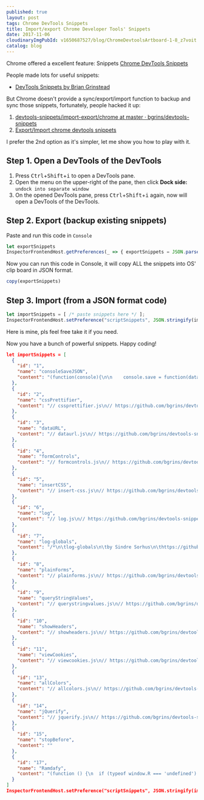 ```yaml
---
published: true
layout: post
tags: Chrome DevTools Snippets
title: Import/export Chrome Developer Tools' Snippets
date: 2017-11-06
cloudinaryImgPubId: v1650687527/blog/ChromeDevtoolsArtboard-1-8_z7voit
catalog: blog
---
```


Chrome offered a excellent feature: Snippets [Chrome DevTools Snippets](https://developers.google.com/web/tools/chrome-devtools/snippets)

People made lots for useful snippets:
* [DevTools Snippets by Brian Grinstead](https://bgrins.github.io/devtools-snippets/)

But Chrome doesn't provide a sync/export/import function to backup and sync those snippets, fortunately, people hacked it up: 
1. [devtools-snippets/import-export/chrome at master · bgrins/devtools-snippets](https://github.com/bgrins/devtools-snippets/tree/master/import-export/chrome)
2. [Export/Import chrome devtools snippets](https://gist.github.com/DJTB/9c177156340e3d4be8580574ecf31c06)

I prefer the 2nd option as it's simpler, let me show you how to play with it.

## Step 1. Open a DevTools of the DevTools 
1. Press <kbd>Ctrl</kbd>+<kbd>Shift</kbd>+<kbd>i</kbd> to open a DevTools pane.
2. Open the menu on the upper-right of the pane, then click **Dock side:** `undock into separate window`
3. On the opened DevTools pane, press <kbd>Ctrl</kbd>+<kbd>Shift</kbd>+<kbd>i</kbd> again, now will open a DevTools of the DevTools.

## Step 2. Export (backup existing snippets)

Paste and run this code in `Console`

```js
let exportSnippets
InspectorFrontendHost.getPreferences(_ => { exportSnippets = JSON.parse(_.scriptSnippets) })
```

Now you can run this code in Console, it will copy ALL the snippets into OS' clip board in JSON format.

```js
copy(exportSnippets)
```

## Step 3. Import (from a JSON format code)

```js
let importSnippets = [ /* paste snippets here */ ];
InspectorFrontendHost.setPreference("scriptSnippets", JSON.stringify(importSnippets));
```
Here is mine, pls feel free take it if you need. 

Now you have a bunch of powerful snippets. Happy coding!

```json
let importSnippets = [
  {
    "id": "1",
    "name": "consoleSaveJSON",
    "content": "(function(console){\n\n    console.save = function(data, filename){\n\n        if(!data) {\n            console.error('Console.save: No data')\n            return;\n        }\n\n        if(!filename) filename = 'console.json'\n\n        if(typeof data === \"object\"){\n            data = JSON.stringify(data, undefined, 4)\n        }\n\n        var blob = new Blob([data], {type: 'text/json'}),\n            e    = document.createEvent('MouseEvents'),\n            a    = document.createElement('a')\n\n        a.download = filename\n        a.href = window.URL.createObjectURL(blob)\n        a.dataset.downloadurl =  ['text/json', a.download, a.href].join(':')\n        e.initMouseEvent('click', true, false, window, 0, 0, 0, 0, 0, false, false, false, false, 0, null)\n        a.dispatchEvent(e)\n    }\n})(console)"
  },
  {
    "id": "2",
    "name": "cssPrettifier",
    "content": "// cssprettifier.js\n// https://github.com/bgrins/devtools-snippets\n// Unminify and prettify a CSS file.\n\n/*\n * cssprettifier-bookmarklet\n * Copyright (c) 2013 Addy Osmani, Sindre Sorhus\n * CSSBeautify (c) Sencha, Ariya Hidayat\n * Prism (c) Lea Verou\n * Licensed under the MIT license.\n */\n /*globals document:true*/\n(function () {\n  'use strict';\n\n  if (document.body.childNodes.length !== 1) {\n       console.log(\"CSS Prettify: This page doesn't appear to be a stylesheet.  Make sure you run this on a css file\");\n       return;\n  }\n\n  // cssbeautify\n  (function(){\"use strict\";function a(a,b){function s(a){return\" \"===a||\"\\n\"===a||\"   \"===a||\"\\r\"===a||\"\\f\"===a}function t(a){return\"'\"===a||'\"'===a}function u(a){return h>=\"a\"&&\"z\">=h||h>=\"A\"&&\"Z\">=h||h>=\"0\"&&\"9\">=h||\"-_*.:#\".indexOf(a)>=0}function v(){var a;for(a=m;a>0;a-=1)g+=c.indent}function w(){g=r(g),p?g+=\" {\":(g+=\"\\n\",v(),g+=\"{\"),\"\\n\"!==i&&(g+=\"\\n\"),m+=1}function x(){var a;m-=1,g=r(g),q&&(a=g.charAt(g.length-1),\";\"!==a&&\"{\"!==a&&(g+=\";\")),g+=\"\\n\",v(),g+=\"}\",f.push(g),g=\"\"}var c,f,h,i,j,k,l,m,n,o,r,d=0,e=a.length,g=\"\",p=!0,q=!1;for(c=arguments.length>1?b:{},c.indent===void 0&&(c.indent=\"    \"),\"string\"==typeof c.openbrace&&(p=\"end-of-line\"===c.openbrace),\"boolean\"==typeof c.autosemicolon&&(q=c.autosemicolon),r=String.prototype.trimRight?function(a){return a.trimRight()}:function(a){return a.replace(/\\s+$/,\"\")},l={Start:0,AtRule:1,Block:2,Selector:3,Ruleset:4,Property:5,Separator:6,Expression:7,URL:8},m=0,k=l.Start,o=!1,f=[],a=a.replace(/\\r\\n/g,\"\\n\");e>d;)if(h=a.charAt(d),i=a.charAt(d+1),d+=1,t(n))g+=h,h===n&&(n=null),\"\\\\\"===h&&i===n&&(g+=i,d+=1);else if(t(h))g+=h,n=h;else if(o)g+=h,\"*\"===h&&\"/\"===i&&(o=!1,g+=i,d+=1);else if(\"/\"!==h||\"*\"!==i){if(k===l.Start){if(0===f.length&&s(h)&&0===g.length)continue;if(\" \">=h||h.charCodeAt(0)>=128){k=l.Start,g+=h;continue}if(u(h)||\"[\"===h||\"@\"===h){if(j=r(g),0===j.length)f.length>0&&(g=\"\\n\\n\");else if(\"}\"===j.charAt(j.length-1)||\";\"===j.charAt(j.length-1))g=j+\"\\n\\n\";else for(;;){if(i=g.charAt(g.length-1),\" \"!==i&&9!==i.charCodeAt(0))break;g=g.substr(0,g.length-1)}g+=h,k=\"@\"===h?l.AtRule:l.Selector;continue}}if(k!==l.AtRule)if(k!==l.Block)if(k!==l.Selector)if(k!==l.Ruleset)if(k!==l.Property)if(k!==l.Separator)if(k!==l.Expression)k===l.URL&&\")\"===h&&g.charAt(\"\\\\\"!==g.length-1)?(g+=h,k=l.Expression):g+=h;else{if(\"}\"===h){x(),k=l.Start,m>0&&(k=l.Block);continue}if(\";\"===h){g=r(g),g+=\";\\n\",k=l.Ruleset;continue}if(g+=h,\"(\"===h&&\"l\"===g.charAt(g.length-2)&&\"r\"===g.charAt(g.length-3)&&\"u\"===g.charAt(g.length-4)){k=l.URL;continue}}else{if(!s(h)){g+=h,k=l.Expression;continue}t(i)&&(k=l.Expression)}else{if(\":\"===h){g=r(g),g+=\": \",k=l.Expression,s(i)&&(k=l.Separator);continue}if(\"}\"===h){x(),k=l.Start,m>0&&(k=l.Block);continue}g+=h}else{if(\"}\"===h){x(),k=l.Start,m>0&&(k=l.Block);continue}if(\"\\n\"===h){g=r(g),g+=\"\\n\";continue}if(!s(h)){g=r(g),g+=\"\\n\",v(),g+=h,k=l.Property;continue}g+=h}else{if(\"{\"===h){w(),k=l.Ruleset;continue}if(\"}\"===h){x(),k=l.Start;continue}g+=h}else{if(u(h)){if(j=r(g),0===j.length)f.length>0&&(g=\"\\n\\n\");else if(\"}\"===j.charAt(j.length-1))g=j+\"\\n\\n\";else for(;;){if(i=g.charAt(g.length-1),\" \"!==i&&9!==i.charCodeAt(0))break;g=g.substr(0,g.length-1)}v(),g+=h,k=l.Selector;continue}if(\"}\"===h){x(),k=l.Start;continue}g+=h}else{if(\";\"===h){g+=h,k=l.Start;continue}if(\"{\"===h){j=r(g),w(),k=\"@font-face\"===j?l.Ruleset:l.Block;continue}g+=h}}else o=!0,g+=h,g+=i,d+=1;return g=f.join(\"\")+g}\"undefined\"!=typeof exports?module.exports=exports=a:\"object\"==typeof window&&(window.cssbeautify=a)})();\n  // prism\n  (function(){var e=/\\blang(?:uage)?-(?!\\*)(\\w+)\\b/i,t=self.Prism={util:{type:function(e){return Object.prototype.toString.call(e).match(/\\[object (\\w+)\\]/)[1]},clone:function(e){var n=t.util.type(e);switch(n){case\"Object\":var r={};for(var i in e)e.hasOwnProperty(i)&&(r[i]=t.util.clone(e[i]));return r;case\"Array\":return e.slice()}return e}},languages:{extend:function(e,n){var r=t.util.clone(t.languages[e]);for(var i in n)r[i]=n[i];return r},insertBefore:function(e,n,r,i){i=i||t.languages;var s=i[e],o={};for(var u in s)if(s.hasOwnProperty(u)){if(u==n)for(var a in r)r.hasOwnProperty(a)&&(o[a]=r[a]);o[u]=s[u]}return i[e]=o},DFS:function(e,n){for(var r in e){n.call(e,r,e[r]);t.util.type(e)===\"Object\"&&t.languages.DFS(e[r],n)}}},highlightAll:function(e,n){var r=document.querySelectorAll('code[class*=\"language-\"], [class*=\"language-\"] code, code[class*=\"lang-\"], [class*=\"lang-\"] code');for(var i=0,s;s=r[i++];)t.highlightElement(s,e===!0,n)},highlightElement:function(r,i,s){var o,u,a=r;while(a&&!e.test(a.className))a=a.parentNode;if(a){o=(a.className.match(e)||[,\"\"])[1];u=t.languages[o]}if(!u)return;r.className=r.className.replace(e,\"\").replace(/\\s+/g,\" \")+\" language-\"+o;a=r.parentNode;/pre/i.test(a.nodeName)&&(a.className=a.className.replace(e,\"\").replace(/\\s+/g,\" \")+\" language-\"+o);var f=r.textContent;if(!f)return;f=f.replace(/&/g,\"&amp;\").replace(/</g,\"&lt;\").replace(/>/g,\"&gt;\").replace(/\\u00a0/g,\" \");var l={element:r,language:o,grammar:u,code:f};t.hooks.run(\"before-highlight\",l);if(i&&self.Worker){var c=new Worker(t.filename);c.onmessage=function(e){l.highlightedCode=n.stringify(JSON.parse(e.data));l.element.innerHTML=l.highlightedCode;s&&s.call(l.element);t.hooks.run(\"after-highlight\",l)};c.postMessage(JSON.stringify({language:l.language,code:l.code}))}else{l.highlightedCode=t.highlight(l.code,l.grammar);l.element.innerHTML=l.highlightedCode;s&&s.call(r);t.hooks.run(\"after-highlight\",l)}},highlight:function(e,r){return n.stringify(t.tokenize(e,r))},tokenize:function(e,n){var r=t.Token,i=[e],s=n.rest;if(s){for(var o in s)n[o]=s[o];delete n.rest}e:for(var o in n){if(!n.hasOwnProperty(o)||!n[o])continue;var u=n[o],a=u.inside,f=!!u.lookbehind||0;u=u.pattern||u;for(var l=0;l<i.length;l++){var c=i[l];if(i.length>e.length)break e;if(c instanceof r)continue;u.lastIndex=0;var h=u.exec(c);if(h){f&&(f=h[1].length);var p=h.index-1+f,h=h[0].slice(f),d=h.length,v=p+d,m=c.slice(0,p+1),g=c.slice(v+1),y=[l,1];m&&y.push(m);var b=new r(o,a?t.tokenize(h,a):h);y.push(b);g&&y.push(g);Array.prototype.splice.apply(i,y)}}}return i},hooks:{all:{},add:function(e,n){var r=t.hooks.all;r[e]=r[e]||[];r[e].push(n)},run:function(e,n){var r=t.hooks.all[e];if(!r||!r.length)return;for(var i=0,s;s=r[i++];)s(n)}}},n=t.Token=function(e,t){this.type=e;this.content=t};n.stringify=function(e){if(typeof e==\"string\")return e;if(Object.prototype.toString.call(e)==\"[object Array]\")return e.map(n.stringify).join(\"\");var r={type:e.type,content:n.stringify(e.content),tag:\"span\",classes:[\"token\",e.type],attributes:{}};r.type==\"comment\"&&(r.attributes.spellcheck=\"true\");t.hooks.run(\"wrap\",r);var i=\"\";for(var s in r.attributes)i+=s+'=\"'+(r.attributes[s]||\"\")+'\"';return\"<\"+r.tag+' class=\"'+r.classes.join(\" \")+'\" '+i+\">\"+r.content+\"</\"+r.tag+\">\"};if(!self.document){self.addEventListener(\"message\",function(e){var n=JSON.parse(e.data),r=n.language,i=n.code;self.postMessage(JSON.stringify(t.tokenize(i,t.languages[r])));self.close()},!1);return}var r=document.getElementsByTagName(\"script\");r=r[r.length-1];if(r){t.filename=r.src;document.addEventListener&&!r.hasAttribute(\"data-manual\")&&document.addEventListener(\"DOMContentLoaded\",t.highlightAll)}})();;\n  Prism.languages.css={comment:/\\/\\*[\\w\\W]*?\\*\\//g,atrule:/@[\\w-]+?(\\s+[^;{]+)?(?=\\s*{|\\s*;)/gi,url:/url\\(([\"']?).*?\\1\\)/gi,selector:/[^\\{\\}\\s][^\\{\\}]*(?=\\s*\\{)/g,property:/(\\b|\\B)[a-z-]+(?=\\s*:)/ig,string:/(\"|')(\\\\?.)*?\\1/g,important:/\\B!important\\b/gi,ignore:/&(lt|gt|amp);/gi,punctuation:/[\\{\\};:]/g};Prism.languages.markup&&Prism.languages.insertBefore(\"markup\",\"tag\",{style:{pattern:/(&lt;|<)style[\\w\\W]*?(>|&gt;)[\\w\\W]*?(&lt;|<)\\/style(>|&gt;)/ig,inside:{tag:{pattern:/(&lt;|<)style[\\w\\W]*?(>|&gt;)|(&lt;|<)\\/style(>|&gt;)/ig,inside:Prism.languages.markup.tag.inside},rest:Prism.languages.css}}});\n\n  var prismStyle = document.createElement('style');\n  var beautified = cssbeautify(document.body.textContent, {autosemicolon: true});\n  var highlighted = Prism.highlight(beautified, Prism.languages.css);\n\n  prismStyle.textContent = 'code[class*=\"language-\"],pre[class*=\"language-\"]{color:black;text-shadow:0 1px white;font-family:Consolas,Monaco,\\'Andale Mono\\',monospace;direction:ltr;text-align:left;white-space:pre;word-spacing:normal;-moz-tab-size:4;-o-tab-size:4;tab-size:4;-webkit-hyphens:none;-moz-hyphens:none;-ms-hyphens:none;hyphens:none;}@media print{code[class*=\"language-\"],pre[class*=\"language-\"]{text-shadow:none;}}pre[class*=\"language-\"]{padding:1em;margin:.5em 0;overflow:auto;}:not(pre) > code[class*=\"language-\"],pre[class*=\"language-\"]{background:#f5f2f0;}:not(pre) > code[class*=\"language-\"]{padding:.1em;border-radius:.3em;}.token.comment,.token.prolog,.token.doctype,.token.cdata{color:slategray;}.token.punctuation{color:#999;}.namespace{opacity:.7;}.token.property,.token.tag,.token.boolean,.token.number{color:#905;}.token.selector,.token.attr-name,.token.string{color:#690;}.token.operator,.token.entity,.token.url,.language-css .token.string,.style .token.string{color:#a67f59;background:hsla(0,0%,100%,.5);}.token.atrule,.token.attr-value,.token.keyword{color:#07a;}.token.regex,.token.important{color:#e90;}.token.important{font-weight:bold;}.token.entity{cursor:help;}';\n\n  document.head.innerHTML = '';\n  document.head.appendChild(prismStyle);\n  document.body.innerHTML = '<code><pre>' + highlighted + '</pre></code>';\n\n})();"
  },
  {
    "id": "3",
    "name": "dataURL",
    "content": "// dataurl.js\n// https://github.com/bgrins/devtools-snippets\n// Print out data URLs for all images / canvases on the page.\n\n(function() {\n\n  console.group(\"Data URLs\");\n\n  [].forEach.call(document.querySelectorAll(\"img\"), function(i) {\n    var c = document.createElement(\"canvas\");\n    var ctx = c.getContext(\"2d\");\n    c.width = i.width;\n    c.height = i.height;\n\n    try {\n      ctx.drawImage(i, 0, 0);\n      console.log(i, c.toDataURL());\n    }\n    catch(e) {\n      console.log(i, \"No Permission - try opening this image in a new tab and running the snippet again?\", i.src);\n    }\n  });\n\n  [].forEach.call(document.querySelectorAll(\"canvas\"), function(c) {\n    try {\n      console.log(c, c.toDataURL());\n    }\n    catch(e) {\n      console.log(c, \"No Permission\");\n    }\n  });\n\n  console.groupEnd(\"Data URLs\");\n\n})();"
  },
  {
    "id": "4",
    "name": "formControls",
    "content": "// formcontrols.js\n// https://github.com/bgrins/devtools-snippets\n// Print out forms and their controls\n\n(function() {\n\n  var forms = document.querySelectorAll(\"form\");\n\n  for (var i = 0, len = forms.length; i < len; i++) {\n    var tab = [ ];\n\n    console.group(\"HTMLForm quot;\" + forms[i].name + \"quot;: \" + forms[i].action);\n    console.log(\"Element:\", forms[i], \"\\nName:    \"+forms[i].name+\"\\nMethod:  \"+forms[i].method.toUpperCase()+\"\\nAction:  \"+forms[i].action || \"null\");\n\n    [\"input\", \"textarea\", \"select\"].forEach(function (control) {\n      [].forEach.call(forms[i].querySelectorAll(control), function (node) {\n        tab.push({\n          \"Element\": node,\n          \"Type\": node.type,\n          \"Name\": node.name,\n          \"Value\": node.value,\n          \"Pretty Value\": (isNaN(node.value) || node.value === \"\" ? node.value : parseFloat(node.value))\n        });\n      });\n    });\n\n    console.table(tab);\n    console.groupEnd();\n  }\n})();"
  },
  {
    "id": "5",
    "name": "insertCSS",
    "content": "// insert-css.js\n// https://github.com/bgrins/devtools-snippets\n// Injects a snippet of CSS into the current page.\n\nfunction insertCss(code) {\n  var style = document.createElement('style');\n  style.type = 'text/css';\n\n  if (style.styleSheet) {  // IE\n    style.styleSheet.cssText = code;\n  } else { // Other browsers\n    style.innerHTML = code;\n  }\n  document.getElementsByTagName(\"head\")[0].appendChild( style );\n}\n\n// Feel free to extend this snippet with your favorite CSS snippets.\n// Here's an example which makes the current page high contrast.\n// Notice the trailing backslashes, used to define multiline strings.\nfunction insertCssHighContrast() {\n  var css = '\\\n    * { background: white ! important; color: black !important } \\\n    :link, :link * { color: #0000EE !important } \\\n    :visited, :visited * { color: #551A8B !important } \\\n  ';\n    insertCss(css);\n}"
  },
  {
    "id": "6",
    "name": "log",
    "content": "// log.js\n// https://github.com/bgrins/devtools-snippets\n// Adds a `log` function to window object.\n// http://www.briangrinstead.com/blog/console-log-helper-function\n \n(function() {\n \n  window.log = Function.prototype.bind.call(console.log, console);\n \n})();"
  },
  {
    "id": "7",
    "name": "log-globals",
    "content": "/*\n\tlog-globals\n\tby Sindre Sorhus\n\thttps://github.com/sindresorhus/log-globals\n\tMIT License\n*/\n(function () {\n\t'use strict';\n\n\tfunction getIframe() {\n\t\tvar el = document.createElement('iframe');\n\t\tel.style.display = 'none';\n\t\tdocument.body.appendChild(el);\n\t\tvar win = el.contentWindow;\n\t\tdocument.body.removeChild(el);\n\t\treturn win;\n\t}\n\n\tfunction detectGlobals() {\n\t\tvar iframe = getIframe();\n\t\tvar ret = Object.create(null);\n\n\t\tfor (var prop in window) {\n\t\t\tif (!(prop in iframe)) {\n\t\t\t\tret[prop] = window[prop];\n\t\t\t}\n\t\t}\n\n\t\treturn ret;\n\t}\n\n\tconsole.log(detectGlobals());\n})();"
  },
  {
    "id": "8",
    "name": "plainForms",
    "content": "// plainforms.js\n// https://github.com/bgrins/devtools-snippets\n// Remove HTML5 form features (validations and special input types).\n//HTML5 Forms are great, but sometimes you don’t want the browser to validate \n//or present special controls for them. For instance, if you want to test server-side \n//validation of some fields, you do not want the browser to prevent invalid data for \n//that field type. This snippet finds all of the HTML5 input elements, sets their type \n//attributes to “text” (and keeps any values that were set), and removes any validations \n//enforced by the browser. Implementation by stroebjo.\n(function () {\n\n  ['maxlength', 'required', 'min', 'max', 'pattern', 'step' ].forEach(function (attr) {\n    [].forEach.call(document.querySelectorAll(\"[\" + attr + \"]\"), function (node) {\n      node.removeAttribute(attr);\n    });\n  });\n\n  ['tel', 'url', 'email', 'datetime', 'date', 'month', 'week', 'time', 'datetime-local', 'number', 'range', 'color'].forEach(function (type) {\n    [].forEach.call(document.querySelectorAll(\"input[type=\" + type + \"]\"), function (node) {\n      node.setAttribute('type', 'text');\n    });\n  });\n\n  console.info(\"All HTML5 form validations have been removed.\");\n})();"
  },
  {
    "id": "9",
    "name": "queryStringValues",
    "content": "// querystringvalues.js\n// https://github.com/bgrins/devtools-snippets\n// Print out key/value pairs from querystring.\n \n(function() {\n \n  var url = location;\n  var querystring = location.search.slice(1);\n  var tab = querystring.split(\"&\").map(function(qs) {\n    return { \"Key\": qs.split(\"=\")[0], \"Value\": qs.split(\"=\")[1], \"Pretty Value\": decodeURIComponent(qs.split(\"=\")[1]).replace(/\\+/g,\" \") }\n  });\n \n  console.group(\"Querystring Values\");\n  console.log(\"URL: \"+url+\"\\nQS:  \"+querystring);\n  console.table(tab);\n  console.groupEnd(\"Querystring Values\");\n \n})();"
  },
  {
    "id": "10",
    "name": "showHeaders",
    "content": "// showheaders.js\n// https://github.com/bgrins/devtools-snippets\n// Print out response headers for current URL.\n \n(function() {\n \n  var request=new XMLHttpRequest();\n  request.open('HEAD',window.location,true);\n   \n  request.onload = request.onerror = function () {\n    var headers = request.getAllResponseHeaders();\n    var tab = headers.split(\"\\n\").map(function(h) {\n      return { \"Key\": h.split(\": \")[0], \"Value\": h.split(\": \")[1] }\n    }).filter(function(h) { return h.Value !== undefined; });\n \n    console.group(\"Request Headers\");\n    console.log(headers);\n    console.table(tab);\n    console.groupEnd(\"Request Headers\");\n  };\n   \n  request.send(null);\n \n})();"
  },
  {
    "id": "11",
    "name": "viewCookies",
    "content": "// viewcookies.js\n// https://github.com/bgrins/devtools-snippets\n// Shows all cookies stored in document.cookies in a console.table\n \n(function() {\n  'use strict';\n \n  window.viewCookies = function() {\n    if (document.cookie) {\n      const cookies = document.cookie\n        .split(/; ?/)\n        .map(s => {\n          const [ , key, value ] = s.match(/^(.*?)=(.*)$/);\n          return {\n            key,\n            value: decodeURIComponent(value)\n          };\n        });\n \n      console.table(cookies);\n    }\n    else {\n      console.warn('document.cookie is empty!');\n    }\n  };\n})();\n \nwindow.viewCookies();"
  },
  {
    "id": "13",
    "name": "allColors",
    "content": "// allcolors.js\n// https://github.com/bgrins/devtools-snippets\n// Print out CSS colors used in elements on the page.\n \n(function () {\n  // Should include colors from elements that have a border color but have a zero width?\n  var includeBorderColorsWithZeroWidth = false;\n \n  var allColors = {};\n  var props = [\"background-color\", \"color\", \"border-top-color\", \"border-right-color\", \"border-bottom-color\", \"border-left-color\"];\n  var skipColors = {\n    \"rgb(0, 0, 0)\": 1,\n    \"rgba(0, 0, 0, 0)\": 1,\n    \"rgb(255, 255, 255)\": 1\n  };\n \n  [].forEach.call(document.querySelectorAll(\"*\"), function (node) {\n    var nodeColors = {};\n    props.forEach(function (prop) {\n      var color = window.getComputedStyle(node, null).getPropertyValue(prop),\n        thisIsABorderProperty = (prop.indexOf(\"border\") != -1),\n        notBorderZero = thisIsABorderProperty ? window.getComputedStyle(node, null).getPropertyValue(prop.replace(\"color\", \"width\")) !== \"0px\" : true,\n        colorConditionsMet;\n \n      if (includeBorderColorsWithZeroWidth) {\n        colorConditionsMet = color && !skipColors[color];\n      } else {\n        colorConditionsMet = color && !skipColors[color] && notBorderZero;\n      }\n \n      if (colorConditionsMet) {\n        if (!allColors[color]) {\n          allColors[color] = {\n            count: 0,\n            nodes: []\n          };\n        }\n \n        if (!nodeColors[color]) {\n          allColors[color].count++;\n          allColors[color].nodes.push(node);\n        }\n \n        nodeColors[color] = true;\n      }\n    });\n  });\n \n  function rgbTextToRgbArray(rgbText) {\n    return rgbText.replace(/\\s/g, \"\").match(/\\d+,\\d+,\\d+/)[0].split(\",\").map(function(num) {\n      return parseInt(num, 10);\n    });\n  }\n \n  function componentToHex(c) {\n    var hex = c.toString(16);\n    return hex.length == 1 ? \"0\" + hex : hex;\n  }\n \n  function rgbToHex(rgbArray) {\n    var r = rgbArray[0],\n      g = rgbArray[1],\n      b = rgbArray[2];\n    return \"#\" + componentToHex(r) + componentToHex(g) + componentToHex(b);\n  }\n \n  var allColorsSorted = [];\n  for (var i in allColors) {\n    var rgbArray = rgbTextToRgbArray(i);\n    var hexValue = rgbToHex(rgbArray);\n \n    allColorsSorted.push({\n      key: i,\n      value: allColors[i],\n      hexValue: hexValue\n    });\n  }\n \n  allColorsSorted = allColorsSorted.sort(function (a, b) {\n    return b.value.count - a.value.count;\n  });\n \n  var nameStyle = \"font-weight:normal;\";\n  var countStyle = \"font-weight:bold;\";\n  function colorStyle(color) {\n    return \"background:\" + color + \";color:\" + color + \";border:1px solid #333;\";\n  };\n \n  console.group(\"Total colors used in elements on the page: \" + window.location.href + \" are \" + allColorsSorted.length);\n  allColorsSorted.forEach(function (c) {\n    console.groupCollapsed(\"%c    %c \" + c.key + \" \" + c.hexValue + \" %c(\" + c.value.count + \" times)\",\n      colorStyle(c.key), nameStyle, countStyle);\n    c.value.nodes.forEach(function (node) {\n      console.log(node);\n    });\n    console.groupEnd();\n  });\n  console.groupEnd(\"All colors used in elements on the page\");\n \n})();"
  },
  {
    "id": "14",
    "name": "jQuerify",
    "content": "// jquerify.js\n// https://github.com/bgrins/devtools-snippets\n// Add jQuery to any page that does not have it already.\n \n(function () {\n \n  if ( !window.jQuery ) {\n    var dollarInUse = !!window.$;\n    var s = document.createElement('script');\n    s.setAttribute('src', 'https://cdn.bootcss.com/jquery/2.2.4/jquery.min.js');\n    s.addEventListener('load', function(){\n      console.log('jQuery loaded!');\n \n      if(dollarInUse) {\n        jQuery.noConflict();\n        console.log('`$` already in use; use `jQuery`');\n      }\n    });\n \n    document.body.appendChild(s);\n  }\n \n})();"
  },
  {
    "id": "15",
    "name": "stopBefore",
    "content": ""
  },
  {
    "id": "17",
    "name": "Ramdafy",
    "content": "(function () {\n  if (typeof window.R === 'undefined') {\n    var s = document.createElement('script');\n    s.setAttribute('src', 'https://cdn.rawgit.com/ramda/ramda/master/dist/ramda.js');\n    document.body.appendChild(s);\n  }\n}());"
  }
]
InspectorFrontendHost.setPreference("scriptSnippets", JSON.stringify(importSnippets));
```

